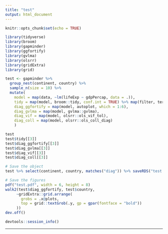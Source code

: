 ```yaml
---
title: "test"
output: html_document
---
```


```r
knitr::opts_chunk$set(echo = TRUE)

library(tidyverse)
library(broom)
library(gapminder)
library(ggfortify)
library(gvlma)
library(olsrr)
library(gridExtra)
library(grid)
```

```r
test <- gapminder %>% 
  group_nest(continent, country) %>% 
  sample_n(size = 10) %>% 
  mutate(
    model = map(data, ~lm(lifeExp ~ gdpPercap, data = .)), 
    tidy = map(model, broom::tidy, conf.int = TRUE) %>% map(filter, term != "(Intercept)"), 
    diag_ggfortify = map(model, autoplot, which = 1:6),
    diag_gvlma = map(model, gvlma::gvlma), 
    diag_vif = map(model, olsrr::ols_vif_tol), 
    diag_coll = map(model, olsrr::ols_coll_diag)
    )

test
test$tidy[[3]]
test$diag_ggfortify[[3]]
test$diag_gvlma[[3]]
test$diag_vif[[3]]
test$diag_coll[[3]]
```


```r
# Save the object
test %>% select(continent, country, matches("diag")) %>% saveRDS("test.rds")

# Save the figures
pdf("test.pdf", width = 6, height = 8)
walk2(test$diag_ggfortify, test$country, 
     ~gridExtra::grid.arrange(
       grobs = .x@plots, 
       top = grid::textGrob(.y, gp = gpar(fontface = "bold"))
     ))
dev.off()
```

```r
devtools::session_info()
```



---
